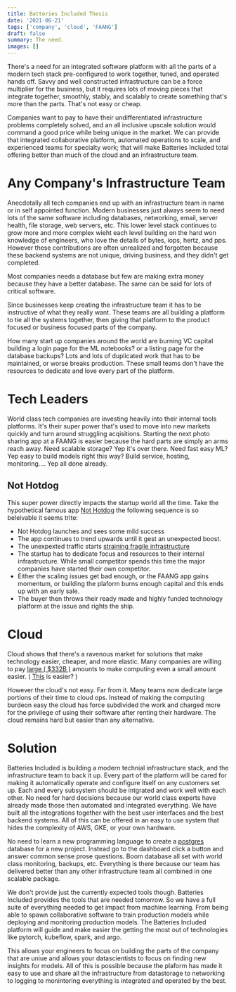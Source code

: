 ```yaml
---
title: Batteries Included Thesis
date: '2021-06-21'
tags: ['company', 'cloud', 'FAANG']
draft: false
summary: The need.
images: []
---
```


There's a need for an integrated software platform with all the parts of a modern tech stack pre-configured to work together, tuned, and operated hands off. Savvy and well constructed infrastructure can be a force multiplier for the business, but it requires lots of moving pieces that integrate together, smoothly, stably, and scalably to create something that's more than the parts. That's not easy or cheap.

Companies want to pay to have their undifferentiated infrastructure problems completely solved, and an all inclusive upscale solution would command a good price while being unique in the market. We can provide that integrated collaborative platform, automated operations to scale, and experienced teams for specialty work; that will make Batteries Included total offering better than much of the cloud and an infrastructure team.

# Any Company's Infrastructure Team

Anecdotally all tech companies end up with an infrastructure team in name or in self appointed function. Modern businesses just always seem to need lots of the same software including databases, networking, email, server health, file storage, web servers, etc. This lower level stack continues to grow more and more complex wieht each level building on the hard won knowledge of engineers, who love the details of bytes, iops, hertz, and pps. However these contributions are often unrealized and forgotten because these backend systems are not unique, driving business, and they didn't get completed.

Most companies needs a database but few are making extra money because they have a better database. The same can be said for lots of critical software.

Since businesses keep creating the infrastructure team it has to be instructive of what they really want. These teams are all building a platform to tie all the systems together, then giving that platform to the product focused or business focused parts of the company.

How many start up companies around the world are burning VC capital building a login page for the ML notebooks? or a listing page for the database backups? Lots and lots of duplicated work that has to be maintained, or worse breaks production. These small teams don't have the resources to dedicate and love every part of the platform.

# Tech Leaders

World class tech companies are investing heavily into their internal tools platforms. It's their super power that's used to move into new markets quickly and turn around struggling acqisitions. Starting the next photo sharing app at a FAANG is easier because the hard parts are simply an arms reach away. Need scalable storage? Yep it's over there. Need fast easy ML? Yep easy to build models right this way? Build service, hosting, monitoring.... Yep all done already.

## Not Hotdog

This super power directly impacts the startup world all the time. Take the hypothetical famous app [Not Hotdog](https://www.youtube.com/watch?v=ACmydtFDTGs) the following sequence is so beleivable it seems trite:

- Not Hotdog launches and sees some mild success
- The app continues to trend upwards until it gest an unexpected boost.
- The unexpexted traffic starts [straining fragile infrastructure](https://twitter.com/failwhale/photo)
- The startup has to dedicate focus and resources to their internal infrastructure. While small competitor spends this time the major companies have started their own competitor.
- Either the scaling issues get bad enough, or the FAANG app gains momentum, or building the plaform burns enough capital and this ends up with an early sale.
- The buyer then throws their ready made and highly funded technology platform at the issue and rights the ship.

# Cloud

Cloud shows that there's a ravenous market for solutions that make technology easier, cheaper, and more elastic. Many companies are willing to pay [large ( $332B )](https://www.gartner.com/en/newsroom/press-releases/2021-04-21-gartner-forecasts-worldwide-public-cloud-end-user-spending-to-grow-23-percent-in-2021) amounts to make computing even a small amount easier. ( [This](https://d2908q01vomqb2.cloudfront.net/fc074d501302eb2b93e2554793fcaf50b3bf7291/2021/04/24/Figure-1.-Current-architecture-with-improved-resiliency-and-standardized-observability.jpg) is easier? )

However the cloud's not easy. Far from it. Many teams now dedicate large portions of their time to cloud ops. Instead of making the computing burdeon easy the cloud has force subdivided the work and charged more for the privilege of using their software after renting their hardware. The cloud remains hard but easier than any alternative.

# Solution

Batteries Included is building a modern technial infrastructure stack, and the infrastructure team to back it up. Every part of the platform will be cared for making it automatically operate and configure itself on any customers set up. Each and every subsystem should be intgrated and work well with each other. No need for hard decisions because our world class experts have already made those then automated and integrated everything. We have built all the integrations together with the best user interfaces and the best backend systems. All of this can be offered in an easy to use system that hides the complexity of AWS, GKE, or your own hardware.

No need to learn a new programming language to create a [postgres](https://www.postgresql.org/) database for a new project. Instead go to the dashboard click a button and answer common sense prose questions. Boom database all set with world class monitoring, backups, etc. Everything is there because our team has delivered better than any other infrastructure team all combined in one scalable package.

We don't provide just the currently expected tools though. Batteries Included provides the tools that are needed tomorrow. So we have a full suite of everything needed to get impact from machine learning. From being able to spawn collaborative software to train production models while deploying and monitoring production models. The Batteries Included platform will guide and make easier the getting the most out of technologies like pytorch, kubeflow, spark, and argo.

This allows your engineers to focus on building the parts of the company that are uniue and allows your datascientists to focus on finding new insights for models. All of this is possible because the plaform has made it easy to use and share all the infrastructure from datastorage to networking to logging to monintoring everything is integrated and operated by the best.
